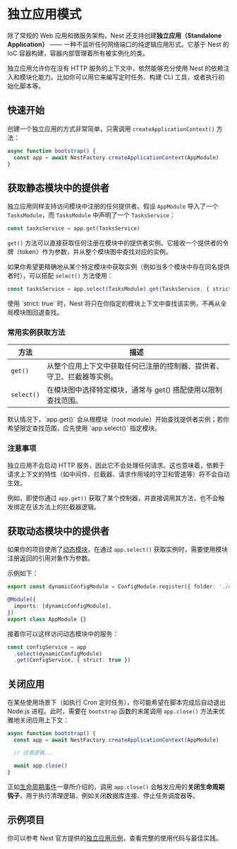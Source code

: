# 独立应用模式

除了常规的 Web 应用和微服务架构，Nest 还支持创建**独立应用（Standalone Application）** —— 一种不监听任何网络端口的纯逻辑应用形式。它基于 Nest 的 IoC 容器构建，容器内部管理着所有被实例化的类。

独立应用允许你在没有 HTTP 服务的上下文中，依然能够充分使用 Nest 的依赖注入和模块化能力。比如你可以用它来编写定时任务、构建 CLI 工具，或者执行初始化脚本等。

## 快速开始

创建一个独立应用的方式非常简单，只需调用 `createApplicationContext()` 方法：

```ts
async function bootstrap() {
  const app = await NestFactory.createApplicationContext(AppModule)
}
```

## 获取静态模块中的提供者

独立应用同样支持访问模块中注册的任何提供者。假设 `AppModule` 导入了一个 `TasksModule`，而 `TasksModule` 中声明了一个 `TasksService`：

```ts
const tasksService = app.get(TasksService)
```

`get()` 方法可以直接获取任何注册在模块中的提供者实例。它接收一个提供者的令牌（token）作为参数，并从整个模块图中查找对应的实例。

如果你希望更精确地从某个特定模块中获取实例（例如当多个模块中存在同名提供者时），可以搭配 `select()` 方法使用：

```ts
const tasksService = app.select(TasksModule).get(TasksService, { strict: true })
```

<CalloutInfo>
  使用 `strict: true` 时，Nest
  将只在你指定的模块上下文中查找该实例，不再从全局模块图回退查找。
</CalloutInfo>

### 常用实例获取方法

| 方法       | 描述                                                                   |
| ---------- | ---------------------------------------------------------------------- |
| `get()`    | 从整个应用上下文中获取任何已注册的控制器、提供者、守卫、拦截器等实例。 |
| `select()` | 在模块图中选择特定模块，通常与 get() 搭配使用以限制查找范围。          |

<CalloutInfo>
  默认情况下，`app.get()` 会从根模块（root
  module）开始查找提供者实例；若你希望限定查找范围，应先使用 `app.select()`
  指定模块。
</CalloutInfo>

### 注意事项

独立应用不会启动 HTTP 服务，因此它不会处理任何请求。这也意味着，依赖于请求上下文的特性（如中间件、拦截器、请求作用域的守卫和管道等）将不会自动生效。

例如，即使你通过 `app.get()` 获取了某个控制器，并直接调用其方法，也不会触发绑定在该方法上的拦截器逻辑。

## 获取动态模块中的提供者

如果你的项目使用了[动态模块](/fundamentals/dynamic-modules)，在通过 `app.select()` 获取实例时，需要使用模块注册返回的引用对象作为参数。

示例如下：

```ts
export const dynamicConfigModule = ConfigModule.register({ folder: './config' })

@Module({
  imports: [dynamicConfigModule],
})
export class AppModule {}
```

接着你可以这样访问动态模块中的服务：

```ts
const configService = app
  .select(dynamicConfigModule)
  .get(ConfigService, { strict: true })
```

## 关闭应用

在某些使用场景下（如执行 Cron 定时任务），你可能希望在脚本完成后自动退出 Node.js 进程。此时，需要在 `bootstrap` 函数的末尾调用 `app.close()` 方法来优雅地关闭应用上下文：

```ts
async function bootstrap() {
  const app = await NestFactory.createApplicationContext(AppModule)

  // 应用逻辑...

  await app.close()
}
```

正如[生命周期事件](/fundamentals/lifecycle-events)一章所介绍的，调用 `app.close()` 会触发应用的**关闭生命周期钩子**，用于执行清理逻辑，例如关闭数据库连接、停止任务调度器等。

## 示例项目

你可以参考 Nest 官方提供的[独立应用示例](https://github.com/nestjs/nest/tree/master/sample/18-context)，查看完整的使用代码与最佳实践。
